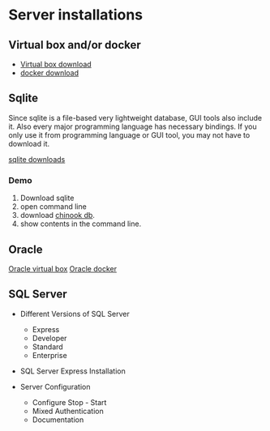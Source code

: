# Server installations

## Virtual box and/or docker

- [Virtual box download](https://www.virtualbox.org/wiki/Downloads)
- [docker download](https://www.docker.com/products/docker-desktop/)



## Sqlite

Since sqlite is a file-based very lightweight database, GUI tools also include it.
Also every major programming language has necessary bindings.
If you only use it from programming language or GUI tool, you may not have to download it.

[sqlite downloads](https://www.sqlite.org/download.html)

### Demo

1. Download sqlite
2. open command line
3. download [chinook db](https://github.com/ati-ozgur/course-database/raw/refs/heads/main/databases/Chinook-auto-increment.db).
4. show contents in the command line.


## Oracle

[Oracle virtual box](https://www.oracle.com/downloads/developer-vm/community-downloads.html)
[Oracle docker](https://github.com/ati-ozgur/course-database/tree/main/databases/chinook-oracle)

## SQL Server

- Different Versions of SQL Server

	* Express
	* Developer
	* Standard
	* Enterprise

- SQL Server  Express Installation
- Server Configuration

	* Configure Stop - Start 
	* Mixed Authentication
	* Documentation

